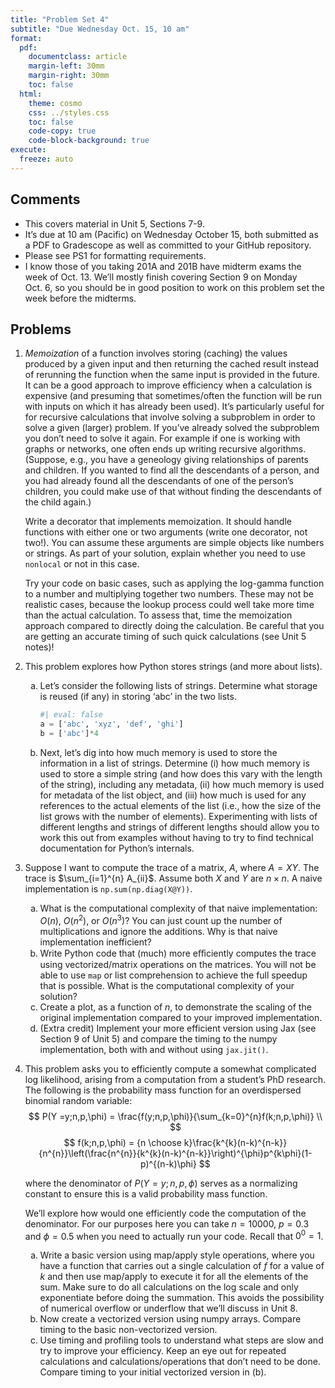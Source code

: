 ```yaml
---
title: "Problem Set 4"
subtitle: "Due Wednesday Oct. 15, 10 am"
format:
  pdf:
    documentclass: article
    margin-left: 30mm
    margin-right: 30mm
    toc: false
  html:
    theme: cosmo
    css: ../styles.css
    toc: false
    code-copy: true
    code-block-background: true
execute:
  freeze: auto
---
```



## Comments

- This covers material in Unit 5, Sections 7-9.
- It's due at 10 am (Pacific) on Wednesday October 15, both submitted as a PDF to Gradescope as well as committed to your GitHub repository.
- Please see PS1 for formatting requirements.
- I know those of you taking 201A and 201B have midterm exams the week of Oct. 13. We'll mostly finish covering Section 9 on Monday Oct. 6, so you should be in good position to work on this problem set the week before the midterms.

## Problems


1. *Memoization* of a function involves storing (caching) the values produced by a given input and then returning the cached result instead of rerunning the function when the same input is provided in the future. It can be a good approach to improve efficiency when a calculation is expensive (and presuming that sometimes/often the function will be run with inputs on which it has already been used). It's particularly useful for for recursive calculations that involve solving a subproblem in order to solve a given (larger) problem. If you've already solved the subproblem you don't need to solve it again. For example if one is working with graphs or networks, one often ends up writing recursive algorithms. (Suppose, e.g., you have a geneology giving relationships of parents and children. If you wanted to find all the descendants of a person, and you had already found all the descendants of one of the person's children, you could make use of that without finding the descendants of the child again.)

   Write a decorator that implements memoization. It should handle functions with either one or two arguments (write one decorator, not two!). You can assume these arguments are simple objects like numbers or strings. As part of your solution, explain whether you need to use `nonlocal` or not in this case. 

   Try your code on basic cases, such as applying the log-gamma function to a number and multiplying together two numbers. These may not be realistic cases, because the lookup process could well take more time than the actual calculation. To assess that, time the memoization approach compared to directly doing the calculation. Be careful that you are getting an accurate timing of such quick calculations (see Unit 5 notes)! 

2. This problem explores how Python stores strings (and more about lists).
   a. Let's consider the following lists of strings. Determine what storage is reused (if any) in storing 'abc' in the two lists.

      ```python
      #| eval: false
      a = ['abc', 'xyz', 'def', 'ghi']
      b = ['abc']*4
      ```

   b. Next, let's dig into how much memory is used to store the information in a list of strings. Determine (i) how much memory is used to store a simple string (and how does this vary with the length of the string), including any metadata, (ii) how much memory is used for metadata of the list object, and (iii) how much is used for any references to the actual elements of the list (i.e., how the size of the list grows with the number of elements). Experimenting with lists of different lengths and strings of different lengths should allow you to work this out from examples without having to try to find technical documentation for Python's internals.

3. Suppose I want to compute the trace of a matrix, $A$, where $A=XY$. The trace is $\sum_{i=1}^{n} A_{ii}$. Assume both $X$ and $Y$ are $n \times n$. A naive implementation is `np.sum(np.diag(X@Y))`.

   a. What is the computational complexity of that naive implementation: $O(n)$, $O(n^2)$, or $O(n^3)$? You can just count up the number of multiplications and ignore the additions. Why is that naive implementation inefficient?
   b. Write Python code that (much) more eﬀiciently computes the trace using vectorized/matrix operations on the matrices. You will not be able to use `map` or list comprehension to achieve the full speedup that is possible. What is the computational complexity of your solution?
   c. Create a plot, as a function of $n$, to demonstrate the scaling of the original implementation compared to your improved implementation.
   d. (Extra credit) Implement your more efficient version using Jax (see Section 9 of Unit 5) and compare the timing to the numpy implementation, both with and without using `jax.jit()`.

4. This problem asks you to efficiently compute a somewhat complicated log likelihood, arising from a computation from a student's PhD research. The following is the probability mass function for an overdispersed binomial random variable:
   $$
   P(Y =y;n,p,\phi)  =  \frac{f(y;n,p,\phi)}{\sum_{k=0}^{n}f(k;n,p,\phi)} \\
   $$
   $$
   f(k;n,p,\phi)  =  {n \choose k}\frac{k^{k}(n-k)^{n-k}}{n^{n}}\left(\frac{n^{n}}{k^{k}(n-k)^{n-k}}\right)^{\phi}p^{k\phi}(1-p)^{(n-k)\phi}
   $$

   where the denominator of $P(Y =y;n,p,\phi)$ serves as a normalizing constant to ensure this is
   a valid probability mass function.

   We'll explore how would one efficiently code the computation of the denominator. For our purposes here you can take $n=10000$, $p=0.3$ and $\phi=0.5$ when you need to actually run your code. Recall that $0^0=1$.

   a. Write a basic version using map/apply style operations, where you have a function that carries out a single calculation of $f$ for a value of $k$ and then use map/apply to execute it for all the elements of the sum. Make sure to do all calculations on the log scale and only exponentiate before doing the summation. This avoids the possibility of numerical overflow or underflow that we'll discuss in Unit 8.
   b. Now create a vectorized version using numpy arrays. Compare timing to the basic non-vectorized version.
   c. Use timing and profiling tools to understand what steps are slow and try to improve your efficiency. Keep an eye out for repeated calculations and calculations/operations that don't need to be done. Compare timing to your initial vectorized version in (b).

